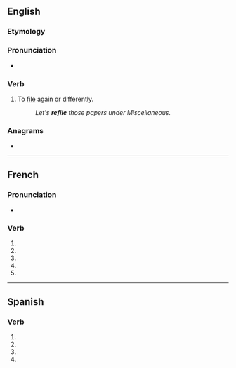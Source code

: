 {{also|refilé}}
==English==

===Etymology===
{{prefix|en|re|file}}

===Pronunciation===
* {{rhymes|aɪl|lang=en}}

===Verb===
{{en-verb|refil}}

# {{lb|en|transitive}} To [[file]] again or differently.
#: ''Let's '''refile''' those papers under Miscellaneous.''

===Anagrams===
* {{anagrams|en|Leifer|liefer|relfie|relief|relife}}

----

==French==

===Pronunciation===
* {{homophones|lang=fr|refilent|refiles}}

===Verb===
{{fr-verb-form}}

# {{inflection of|refiler||1|s|pres|indc|lang=fr}}
# {{inflection of|refiler||3|s|pres|indc|lang=fr}}
# {{inflection of|refiler||1|s|pres|subj|lang=fr}}
# {{inflection of|refiler||3|s|pres|subj|lang=fr}}
# {{inflection of|refiler||2|s|impr|lang=fr}}

----

==Spanish==

===Verb===
{{head|es|verb form}}

# {{es-verb form of|refilar|ending=-ar|mood=subjunctive|tense=present|number=s|person=1}}
# {{es-verb form of|refilar|ending=-ar|mood=subjunctive|tense=present|number=s|person=2|formal=y}}
# {{es-verb form of|refilar|ending=-ar|mood=subjunctive|tense=present|number=s|person=3}}
# {{es-verb form of|refilar|ending=-ar|mood=imperative|number=s|person=2|formal=y|sense=affirmative}}